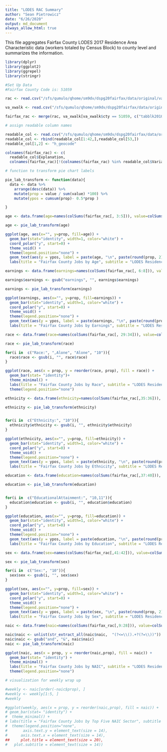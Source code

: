```yaml
---
title: "LODES RAC Summary"
author: "Sean Pietrowicz"
date: "6/26/2020"
output: md_document
always_allow_html: true
---
```

  This file aggregates Fairfax County LODES 2017 Residence Area Characteristic data (workers totaled by Census Block) to county level and summarizes the information.

```r
library(dplyr)
library(ggplot2)
library(ggrepel)
library(stringr)

#Set Up Data
#Fairfax County Code is: 51059

rac <- read.csv("/sfs/qumulo/qhome/sm9dv/dspg20fairfax/data/original/va_rac_S000_JT00_2017.csv", colClasses = c("h_geocode" = "factor"))

va_xwalk <- read.csv("/sfs/qumulo/qhome/sm9dv/dspg20fairfax/data/original/va_xwalk.csv",  colClasses = c("tabblk2010" = "factor"))

fairfax_rac <- merge(rac, va_xwalk[va_xwalk$cty == 51059, c("tabblk2010","cty", "trct", "bgrp")], by.x = "h_geocode", by.y = "tabblk2010")

# assign readable column names

readable_col <- read.csv("/sfs/qumulo/qhome/sm9dv/dspg20fairfax/data/original/lodes_wac_cols.csv")
readable_col <- rbind(readable_col[1:42,],readable_col[53,])
readable_col[1,2] <- "h_geocode"

colnames(fairfax_rac) <- c(
  readable_col$Explanation,
  colnames(fairfax_rac)[!(colnames(fairfax_rac) %in% readable_col$Variable)])

# function to transform pie chart labels

pie_lab_transform <- function(data){
  data <- data %>%
    arrange(desc(data)) %>%
    mutate(prop = value / sum(value) *100) %>%
    mutate(ypos = cumsum(prop)- 0.5*prop )

}

```



```r
age <- data.frame(age=names(colSums(fairfax_rac[, 3:5])), value=colSums(fairfax_rac[, 3:5]), row.names=NULL)

age <- pie_lab_transform(age)

ggplot(age, aes(x="", y=prop, fill=age)) +
  geom_bar(stat="identity", width=1, color="white") +
  coord_polar("y", start=0) +
  theme_void() +
  theme(legend.position="none") +
  geom_text(aes(y = ypos, label = paste(age, "\n", paste(round(prop, 2), "%"))), color = "white", size=3) +
  labs(title = "Fairfax County Jobs by Age", subtitle = "LODES Residence Characteristics, 2017")
```

```r
earnings <- data.frame(earnings=names(colSums(fairfax_rac[, 6:8])), value=colSums(fairfax_rac[, 6:8]), row.names=NULL)

earnings$earnings <- gsub("earnings", "", earnings$earnings)

earnings <- pie_lab_transform(earnings)

ggplot(earnings, aes(x="", y=prop, fill=earnings)) +
  geom_bar(stat="identity", width=1, color="white") +
  coord_polar("y", start=0) +
  theme_void() +
  theme(legend.position="none") +
  geom_text(aes(y = ypos, label = paste(earnings, "\n", paste(round(prop, 2), "%"))), color = "white", size=3) +
  labs(title = "Fairfax County Jobs by Earnings", subtitle = "LODES Residence Characteristics, 2017")
```


```r
race <- data.frame(race=names(colSums(fairfax_rac[, 29:34])), value=colSums(fairfax_rac[,29:34]), row.names=NULL)

race <- pie_lab_transform(race)

for(i in  c("Race:", ",Alone", "Alone", "10")){
  race$race <- gsub(i, "", race$race)
}

ggplot(race, aes(x = prop, y = reorder(race, prop), fill = race)) +
  geom_bar(stat= "identity")+
  theme_minimal() +
  labs(title = "Fairfax County Jobs by Race", subtitle = "LODES Residence Characteristics, 2017", y = "", x = "%")+
  theme(legend.position="none")

```


```r
ethnicity <- data.frame(ethnicity=names(colSums(fairfax_rac[,35:36])), value=colSums(fairfax_rac[, 35:36]), row.names=NULL)

ethnicity <- pie_lab_transform(ethnicity)


for(i in  c("Ethnicity:", "10")){
  ethnicity$ethnicity <- gsub(i, "", ethnicity$ethnicity)
}

ggplot(ethnicity, aes(x="", y=prop, fill=ethnicity)) +
  geom_bar(stat="identity", width=1, color="white") +
  coord_polar("y", start=0) +
  theme_void() +
  theme(legend.position="none") +
  geom_text(aes(y = ypos, label = paste(ethnicity, "\n", paste(round(prop, 2), "%"))), color = "white", size=3) +
  labs(title = "Fairfax County Jobs by Ethnicity", subtitle = "LODES Residence Characteristics, 2017")

```



```r
education <- data.frame(education=names(colSums(fairfax_rac[,37:40])), value=colSums(fairfax_rac[, 37:40]), row.names=NULL)

education <- pie_lab_transform(education)


for(i in  c("EducationalAttainment:", "10,11")){
  education$education <- gsub(i, "", education$education)
}

ggplot(education, aes(x="", y=prop, fill=education)) +
  geom_bar(stat="identity", width=1, color="white") +
  coord_polar("y", start=0) +
  theme_void() +
  theme(legend.position="none") +
  geom_text(aes(y = ypos, label = paste(education, "\n", paste(round(prop, 2), "%"))), color = "white", size=3) +
  labs(title = "Fairfax County Jobs by Education", subtitle = "LODES Residence Characteristics, 2017")

```

```r
sex <- data.frame(sex=names(colSums(fairfax_rac[,41:42])), value=colSums(fairfax_rac[, 41:42]), row.names=NULL)

sex <- pie_lab_transform(sex)

for(i in  c("Sex:", "10")){
  sex$sex <- gsub(i, "", sex$sex)
}

ggplot(sex, aes(x="", y=prop, fill=sex)) +
  geom_bar(stat="identity", width=1, color="white") +
  coord_polar("y", start=0) +
  theme_void() +
  theme(legend.position="none") +
  geom_text(aes(y = ypos, label = paste(sex, "\n", paste(round(prop, 2), "%"))), color = "white", size=3) +
  labs(title = "Fairfax County Jobs by Sex", subtitle = "LODES Residence Characteristics, 2017")

```


```r
naic <- data.frame(naic=names(colSums(fairfax_rac[,9:28])), value=colSums(fairfax_rac[, 9:28]), row.names=NULL)

naic$naic <- unlist(str_extract_all(naic$naic,  "(?<=\\().+?(?=\\))"))
naic$naic <- gsub("and", "&", naic$naic)
naic <- pie_lab_transform(naic)

ggplot(naic, aes(x = prop, y = reorder(naic,prop), fill = naic)) +
  geom_bar(stat= "identity") +
  theme_minimal() +
  labs(title = "Fairfax County Jobs by NAIC", subtitle = "LODES Residence Characteristics, 2017", y = "", x = "%")+
  theme(legend.position="none")

# visualization for weekly wrap up

#weekly <- naic[order(-naic$prop), ]
#weekly <- weekly[1:5, ]
#weekly

#ggplot(weekly, aes(x = prop, y = reorder(naic,prop), fill = naic)) +
# geom_bar(stat= "identity") +
#  theme_minimal() +
# labs(title = "Fairfax County Jobs by Top Five NAIC Sector", subtitle = "LODES Workforce Characteristics, 2017", y = "", x = "%")+
#  theme(legend.position="none",
#       axis.text.y = element_text(size = 14),
#      axis.text.x = element_text(size = 14),
##     plot.title = element_text(size = 20),
#   plot.subtitle = element_text(size = 14))
```
